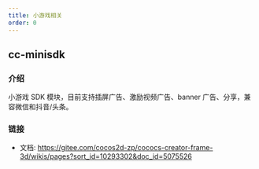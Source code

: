 ```yaml
---
title: 小游戏相关
order: 0
---
```


## cc-minisdk

### 介绍

小游戏 SDK 模块，目前支持插屏广告、激励视频广告、banner 广告、分享，兼容微信和抖音/头条。

### 链接

-   文档: https://gitee.com/cocos2d-zp/cococs-creator-frame-3d/wikis/pages?sort_id=10293302&doc_id=5075526
